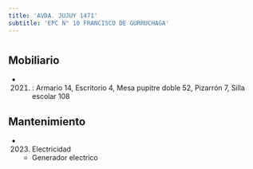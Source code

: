 ```yaml
---
title: 'AVDA. JUJUY 1471'
subtitle: 'EPC N° 10 FRANCISCO DE GURRUCHAGA'
---
```


#


## Mobiliario

*  (2021) : Armario 14, Escritorio 4, Mesa pupitre doble 52, Pizarrón 7, Silla escolar 108 





## Mantenimiento

*  (2023) Electricidad 
    + Generador electrico



